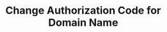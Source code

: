 ---
title: "Change Authorization Code for Domain Name"
openapi: "PATCH /api/v2/domains/{domain}/auth_code"
sidebarTitle: "Change Authorization Code for Domain Name"
description: "This endpoint provides a command to change the Authorization Code for a domain name. By calling this endpoint, users can change the code that is required to authorize certain actions on their domain name, such as transfers or updates."
---